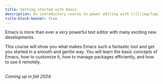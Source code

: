 ```yaml
---
title: Getting started with Emacs
description: An introductory course to power editing with [![](img/logo_emacs.png){width="1.5em" fig-alt="noshadow"}](https://www.r-project.org/)
title-block-banner: true
---
```


:::{.topdef}

Emacs is more than ever a very powerful text editor with many exciting new developments.

This course will show you what makes Emacs such a fantastic tool and get you started in a smooth and gentle way. You will learn the basic concepts of Emacs, how to customize it, how to manage packages efficiently, and how to use it remotely.

:::

<br>
<!-- [[Start course ➤](intro_why.qmd)]{.topinline} -->
*Coming up in fall 2024.*
